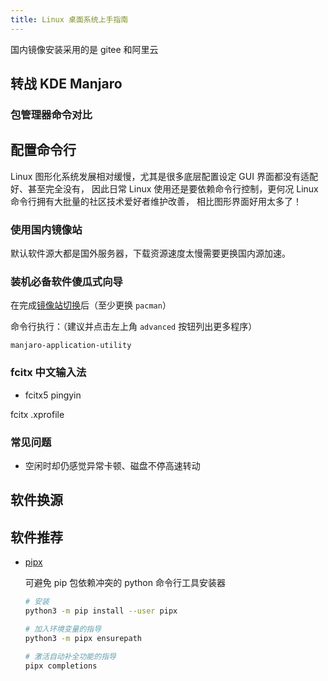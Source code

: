 ```yaml
---
title: Linux 桌面系统上手指南
---
```


国内镜像安装采用的是 gitee 和阿里云

## 转战 KDE Manjaro

### 包管理器命令对比


<PackageManagersComparisonTable type="pacman"/>

## 配置命令行

Linux 图形化系统发展相对缓慢，尤其是很多底层配置设定 GUI 界面都没有适配好、甚至完全没有，
因此日常 Linux 使用还是要依赖命令行控制，更何况 Linux 命令行拥有大批量的社区技术爱好者维护改善，
相比图形界面好用太多了！

### 使用国内镜像站

默认软件源大都是国外服务器，下载资源速度太慢需要更换国内源加速。

### 装机必备软件傻瓜式向导

在完成[镜像站切换](#使用国内镜像站)后（至少更换 `pacman`）

命令行执行：（建议并点击左上角 `advanced` 按钮列出更多程序）

```
manjaro-application-utility
```

### fcitx 中文输入法

- fcitx5 pingyin

fcitx .xprofile

### 常见问题

- 空闲时却仍感觉异常卡顿、磁盘不停高速转动

  <!-- TODO -->

## 软件换源

## 软件推荐

- [pipx](https://github.com/pipxproject/pipx)

  可避免 pip 包依赖冲突的 python 命令行工具安装器

  ```bash
  # 安装
  python3 -m pip install --user pipx

  # 加入环境变量的指导
  python3 -m pipx ensurepath

  # 激活自动补全功能的指导
  pipx completions
  ```
